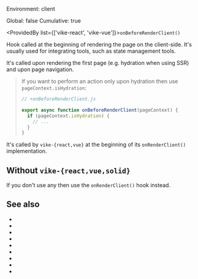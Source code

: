 
Environment: client  
<Link href="/config#global">Global</Link>: false  
<Link href="/config#cumulative">Cumulative</Link>: true  

<ProvidedBy list={['vike-react', 'vike-vue']}>`onBeforeRenderClient()`</ProvidedBy>

Hook called at the beginning of rendering the page on the client-side. It's usually used for integrating tools, such as state management tools.

It's called upon rendering the first page (e.g. <Link href="/hydration">hydration</Link> when using <Link href="/ssr">SSR</Link>) and upon page navigation.

> If you want to perform an action only upon hydration then use <Link href="/pageContext#isHydration">`pageContext.isHydration`</Link>:
>
> ```js
> // +onBeforeRenderClient.js
>
> export async function onBeforeRenderClient(pageContext) {
>   if (pageContext.isHydration) {
>     // ...
>   }
> }
> ```

It's called by `vike-{react,vue}` at the beginning of its <Link href="/onRenderClient">`onRenderClient()`</Link> implementation.


## Without `vike-{react,vue,solid}`

If you don't use any <UiFrameworkExtension /> then use <Link href="/onRenderClient">the `onRenderClient()` hook</Link> instead.


## See also

- <Link href="/onAfterRenderClient"/>
- <Link href="/onRenderClient"/>
- <Link href="/onHydrationEnd" />
- <Link href="/onPageTransitionStart" />
- <Link href="/onPageTransitionEnd" />
- <Link href="/onBeforeRenderHtml"/>
- <Link href="/onAfterRenderHtml"/>
- <Link href="/hooks"/>
- <Link href="/client" />
